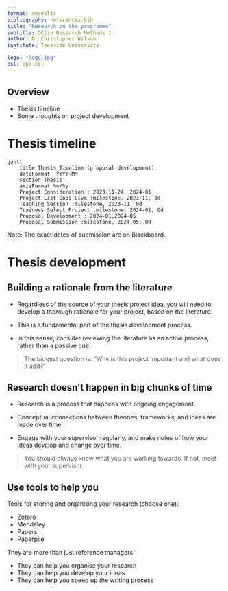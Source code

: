 ```yaml
---
format: revealjs
bibliography: references.bib
title: "Research on the programme"
subtitle: DClin Research Methods 1
author: Dr Christopher Wilson
institute: Teesside University

logo: "logo.jpg"
csl: apa.csl
---
```


## Overview

- Thesis timeline
- Some thoughts on project development

# Thesis timeline

```mermaid
gantt
    title Thesis Timeline (proposal development)
    dateFormat  YYYY-MM
    section Thesis
    axisFormat %m/%y
    Project Consideration : 2023-11-24, 2024-01
    Project List Goes Live :milestone, 2023-11, 0d
    Teaching Session :milestone, 2023-11, 0d
    Trainees Select Project :milestone, 2024-01, 0d
    Proposal Development : 2024-01,2024-05
    Proposal Submission :milestone, 2024-05, 0d

```

Note: The exact dates of submission are on Blackboard.

# Thesis development

## Building a rationale from the literature

- Regardless of the source of your thesis project idea, you will need to develop a thorough rationale for your project, based on the literature.

- This is a fundamental part of the thesis development process.

- In this sense, consider reviewing the literature as an active process, rather than a passive one.

> The biggest question is: "Why is this project important and what does it add?"

## Research doesn't happen in big chunks of time

- Research is a process that happens with ongoing engagement.

- Conceptual connections between theories, frameworks, and ideas are made over time.

- Engage with your supervisor regularly, and make notes of how your ideas develop and change over time.

> You should always know what you are working towards. If not, meet with your supervisor.

## Use tools to help you

Tools for storing and organising your research (choose one):

- Zotero
- Mendeley
- Papers
- Paperpile

They are more than just reference managers:

- They can help you organise your research
- They can help you develop your ideas
- They can help you speed up the writing process